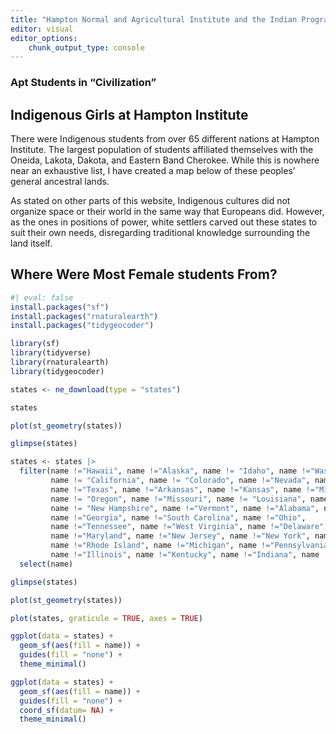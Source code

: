 ```yaml
---
title: "Hampton Normal and Agricultural Institute and the Indian Program"
editor: visual
editor_options:
    chunk_output_type: console
---
```



### Apt Students in "Civilization"

## Indigenous Girls at Hampton Institute

There were Indigenous students from over 65 different nations at Hampton Institute. The largest population of students affiliated themselves with the Oneida, Lakota, Dakota, and Eastern Band Cherokee. While this is nowhere near an exhaustive list, I have created a map below of these peoples' general ancestral lands.

As stated on other parts of this website, Indigenous cultures did not organize space or their world in the same way that Europeans did. However, as the ones in positions of power, white settlers carved out these states to suit their own needs, disregarding traditional knowledge surrounding the land itself.

## Where Were Most Female students From?

```r
#| eval: false
install.packages("sf")
install.packages("rnaturalearth")
install.packages("tidygeocoder")
```

```r
library(sf)
library(tidyverse)
library(rnaturalearth)
library(tidygeocoder)
```

```r
states <- ne_download(type = "states")

states

plot(st_geometry(states))

glimpse(states)

states <- states |>
  filter(name !="Hawaii", name !="Alaska", name != "Idaho", name !="Washington", name !="Arizona", 
         name != "California", name != "Colorado", name !="Nevada", name !="New Mexico", name !="Utah",
         name !="Texas", name !="Arkansas", name !="Kansas", name !="Mississippi", name !="Virginia", 
         name != "Oregon", name !="Missouri", name != "Louisiana", name !="Massachusetts",
         name != "New Hampshire", name !="Vermont", name !="Alabama", name !="Florida", 
         name !="Georgia", name !="South Carolina", name !="Ohio", 
         name !="Tennessee", name !="West Virginia", name !="Delaware", name !="District of Columbia", 
         name !="Maryland", name !="New Jersey", name !="New York", name !="Iowa", name !="Connecticut",
         name !="Rhode Island", name !="Michigan", name !="Pennsylvania", name !="Maine", 
         name !="Illinois", name !="Kentucky", name !="Indiana", name !="Oklahoma") |>
  select(name)

glimpse(states)

plot(st_geometry(states))
```

```r
plot(states, graticule = TRUE, axes = TRUE)

ggplot(data = states) +
  geom_sf(aes(fill = name)) +
  guides(fill = "none") +
  theme_minimal()

ggplot(data = states) + 
  geom_sf(aes(fill = name)) +
  guides(fill = "none") +
  coord_sf(datum= NA) +
  theme_minimal()
```

```r

```
